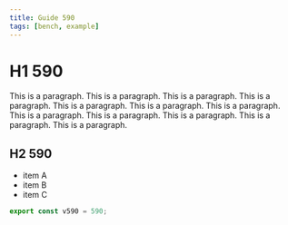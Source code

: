 ```yaml
---
title: Guide 590
tags: [bench, example]
---
```


# H1 590

This is a paragraph. This is a paragraph. This is a paragraph. This is a paragraph. This is a paragraph. This is a paragraph. This is a paragraph. This is a paragraph. This is a paragraph. This is a paragraph. This is a paragraph. This is a paragraph. 

## H2 590

- item A
- item B
- item C

```ts
export const v590 = 590;
```